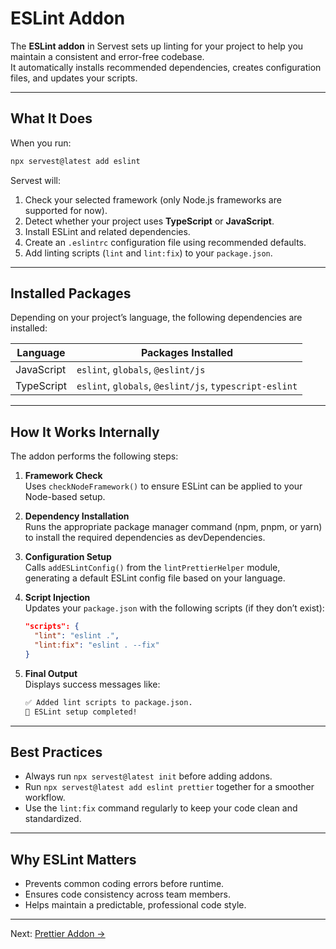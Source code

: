 # ESLint Addon

The **ESLint addon** in Servest sets up linting for your project to help you maintain a consistent and error-free codebase.  
It automatically installs recommended dependencies, creates configuration files, and updates your scripts.

---

## What It Does

When you run:

```bash
npx servest@latest add eslint
```

Servest will:

1. Check your selected framework (only Node.js frameworks are supported for now).
2. Detect whether your project uses **TypeScript** or **JavaScript**.
3. Install ESLint and related dependencies.
4. Create an `.eslintrc` configuration file using recommended defaults.
5. Add linting scripts (`lint` and `lint:fix`) to your `package.json`.

---

## Installed Packages

Depending on your project’s language, the following dependencies are installed:

| Language   | Packages Installed                                     |
| ---------- | ------------------------------------------------------ |
| JavaScript | `eslint`, `globals`, `@eslint/js`                      |
| TypeScript | `eslint`, `globals`, `@eslint/js`, `typescript-eslint` |

---

## How It Works Internally

The addon performs the following steps:

1. **Framework Check**  
   Uses `checkNodeFramework()` to ensure ESLint can be applied to your Node-based setup.

2. **Dependency Installation**  
   Runs the appropriate package manager command (npm, pnpm, or yarn) to install the required dependencies as devDependencies.

3. **Configuration Setup**  
   Calls `addESLintConfig()` from the `lintPrettierHelper` module, generating a default ESLint config file based on your language.

4. **Script Injection**  
   Updates your `package.json` with the following scripts (if they don’t exist):

   ```json
   "scripts": {
     "lint": "eslint .",
     "lint:fix": "eslint . --fix"
   }
   ```

5. **Final Output**  
   Displays success messages like:
   ```bash
   ✅ Added lint scripts to package.json.
   🎉 ESLint setup completed!
   ```

---

## Best Practices

- Always run `npx servest@latest init` before adding addons.
- Run `npx servest@latest add eslint prettier` together for a smoother workflow.
- Use the `lint:fix` command regularly to keep your code clean and standardized.

---

## Why ESLint Matters

- Prevents common coding errors before runtime.
- Ensures code consistency across team members.
- Helps maintain a predictable, professional code style.

---

Next: [Prettier Addon →](./prettier)
